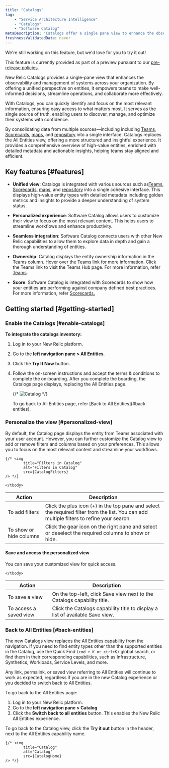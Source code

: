 ```yaml
---
title: "Catalogs"
tag: 
    - "Service Architecture Intelligence"
    - "Catalogs"
    - "Software Catalog"
metaDescription: "Catalogs offer a single pane view to enhance the observability and management of software systems in your organization. The unified view of system entities facilitates well-informed decision-making, streamlined operations, and improved collaboration across teams."
freshnessValidatedDate: never
---
```



<Callout title="Preview">
We're still working on this feature, but we'd love for you to try it out!

This feature is currently provided as part of a preview pursuant to our [pre-release policies](/docs/licenses/license-information/referenced-policies/new-relic-pre-release-policy/).
</Callout>



New Relic Catalogs provides a single-pane view that enhances the observability and management of systems across your organization. By offering a unified perspective on entities, it empowers teams to make well-informed decisions, streamline operations, and collaborate more effectively.

With Catalogs, you can quickly identify and focus on the most relevant information, ensuring easy access to what matters most. It serves as the single source of truth, enabling users to discover, manage, and optimize their systems with confidence.

By consolidating data from multiple sources—including including <DNT>[Teams](/docs/service-architecture-intelligence/teams/teams)</DNT>, <DNT>[Scorecards](/docs/service-architecture-intelligence/scorecards/getting-started)</DNT>, <DNT>[maps](/docs/service-architecture-intelligence/maps/advance-maps/)</DNT>, and <DNT>[repository](/docs/codestream/observability/repo-association/)</DNT> into a single interface. Catalogs replaces the <DNT>All Entities</DNT> view, offering a more structured and insightful experience. It provides a comprehensive overview of high-value entities, enriched with detailed metadata and actionable insights, helping teams stay aligned and efficient.



## Key features [#features]

-  **Unified view**: Catalogs is integrated with various sources such as<DNT>[Teams](/docs/service-architecture-intelligence/teams/teams)</DNT>, <DNT>[Scorecards](/docs/service-architecture-intelligence/scorecards/getting-started)</DNT>, <DNT>[maps](/docs/service-architecture-intelligence/maps/advance-maps/)</DNT>, and <DNT>[repository](/docs/codestream/observability/repo-association/)</DNT> into a single cohesive interface. This displays high-value entity types with detailed metadata including golden metrics and insights to provide a deeper understanding of system status.

-  **Personalized experience**: <DNT>Software Catalog</DNT> allows users to customize their view to focus on the most relevant content. This helps users to streamline workflows and enhance productivity.

-  **Seamless integration**: <DNT>Software Catalog</DNT> connects users with other New Relic capabilities to allow them to explore data in depth and gain a thorough understanding of entities. 

- **Ownership**: <DNT>Catalog</DNT> displays the entity ownership information in the <DNT>Teams</DNT> column. Hover over the <DNT>Teams</DNT> link for more information. Click the <DNT>Teams</DNT> link to visit the <DNT>Teams Hub</DNT> page. For more information, refer  <DNT>[Teams](/docs/service-architecture-intelligence/teams/teams)</DNT>.

- **<DNT>Score</DNT>**: <DNT>Software Catalog</DNT> is integrated with Scorecards to show how your entities are performing against company defined best practices. For more information, refer <DNT>[Scorecards.](/docs/service-architecture-intelligence/scorecards/getting-started)</DNT>





## Getting started [#getting-started]

### Enable the Catalogs [#enable-catalogs]

**To integrate the catalogs inventory:**

1. Log in to your New Relic platform.
2. Go to the **left navigation pane > All Entities**.
3. Click the **Try It Now** button. 
4. Follow the on-screen instructions and accept the terms & conditions to complete the on-boarding. 
    After you complete the boarding, the Catalogs page displays, replacing the <DNT>All Entities</DNT> page.   


    {/* <img
            title="Catalog"
            alt="Catalog"
            src={CatalogHome}
    /> */}

    <Callout variant="tip" title="Tip">
    To go back to <DNT>All Entities</DNT> page, refer [Back to All Entities](#back-entities).
    </Callout>



### Personalize the view [#personalized-view]

By default, the <DNT>Catalog</DNT> page displays the entity from Teams associated with your user account. However, you can further customize the <DNT>Catalog</DNT> view to add or remove filters and columns based on your preferences. This allows you to focus on the most relevant content and streamline your workflows.

    {/* <img
            title="Filters in Catalog"
            alt="Filters in Catalog"
            src={CatalogFilters}
    /> */}

<table>
    <thead>
    <tr>
        <th>Action</th>
        <th>Description</th>
    </tr>
    </thead>
    <tbody>
        <tr>
            <td>To add filters</td>
            <td>Click the plus icon <DNT>(+)</DNT> in the top pane and select the required filter from the list. You can add multiple filters to refine your search.</td>
        </tr>
        <tr>
            <td>To show or hide columns</td>
            <td>Click the gear icon on the right pane and select or deselect the required columns to show or hide.</td>
        </tr>

    </tbody>
</table>

#### Save and access the personalized view

You can save your customized view for quick access. 

<table>
    <thead>
    <tr>
        <th>Action</th>
        <th>Description</th>
    </tr>
    </thead>
    <tbody>
        <tr>
            <td>To save a view</td>
            <td>On the top-left, click <DNT>Save view</DNT> next to the Catalogs capability title.</td>
        </tr>
        <tr>
            <td>To access a saved view</td>
            <td>Click the Catalogs capability title to display a list of available <DNT>Save view</DNT>.</td>
        </tr>

    </tbody>
</table>


### Back to All Entities [#back-entities]

The new Catalogs view replaces the <DNT>All Entities</DNT> capability from the navigation. If you need to find entity types other than the supported entities in the <DNT>Catalog</DNT>, use the <DNT>Quick Find `(cmd + K or ctrl+K)`</DNT> global search, or find them in their corresponding capabilities, such as Infrastructure, Synthetics, Workloads, Service Levels, and more.

<Callout variant="tip" title="Tip">

Any link, permalink, or saved view referring to <DNT>All Entities</DNT> will continue to work as expected, regardless if you are in the new <DNT>Catalog</DNT> experience or you decided to switch back to <DNT>All Entities</DNT>.

</Callout>


To go back to the <DNT>All Entities</DNT> page:

1. Log in to your New Relic platform.
2. Go to the **left navigation pane > Catalog**.
2. Click the <DNT>**Switch back to all entities**</DNT> button. This enables the New Relic <DNT>All Entities</DNT> experience.

<Callout variant="tip" title="Tip">

To go back to the <DNT>Catalog</DNT> view, click the <DNT>**Try it out**</DNT> button in the header, next to the <DNT>All Entities</DNT> capability name.

</Callout>

    {/* <img
            title="Catalog"
            alt="Catalog"
            src={CatalogHome}
    /> */}